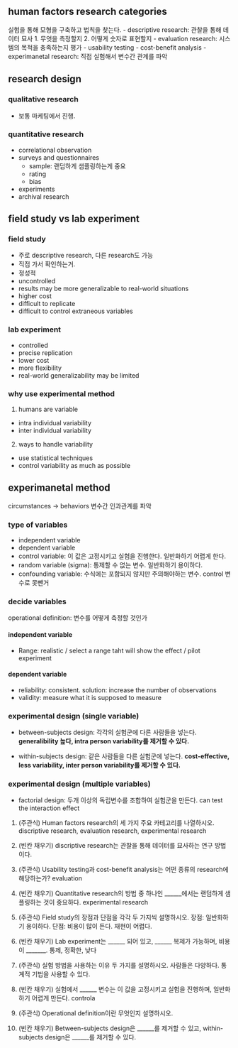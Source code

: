 ## human factors research categories
실험을 통해 모형을 구축하고 법칙을 찾는다.
- descriptive research: 관찰을 통해 데이터 묘사
  1. 무엇을 측정할지
  2. 어떻게 숫자로 표현할지
- evaluation research: 시스템의 목적을 충족하는지 평가
  - usability testing
  - cost-benefit analysis
- experimanetal research: 직접 실험해서 변수간 관계를 파악

## research design
### qualitative research
- 보통 마케팅에서 진행.

### quantitative research
- correlational observation
- surveys and questionnaires
  - sample: 랜덤하게 샘플링하는게 중요
  - rating
  - bias
- experiments
- archival research

## field study vs lab experiment
### field study
- 주로 descriptive research, 다른 research도 가능
- 직접 가서 확인하는거.
- 정성적
- uncontrolled
- results may be more generalizable to real-world situations
- higher cost
- difficult to replicate
- difficult to control extraneous variables

### lab experiment
- controlled
- precise replication
- lower cost
- more flexibility
- real-world generalizability may be limited

### why use experimental method
1. humans are variable
  - intra individual variability
  - inter individual variability
2. ways to handle variability
  - use statistical techniques
  - control variability as much as possible

## experimanetal method
circumstances -> behaviors
변수간 인과관계를 파악

### type of variables
- independent variable
- dependent variable
- control variable: 이 값은 고정시키고 실험을 진행한다. 일반화하기 어렵게 한다.
- random variable (sigma): 통제할 수 없는 변수. 일반화하기 용이하다.
- confounding variable: 수식에는 포함되지 않지만 주의해야하는 변수. control 변수로 못뺀거

### decide variables
operational definition: 변수를 어떻게 측정할 것인가


#### independent variable
- Range: realistic / select a range taht will show the effect / pilot experiment

#### dependent variable
- reliability: consistent. solution: increase the number of observations
- validity: measure what it is supposed to measure

### **experimental design** (single variable)
- between-subjects design: 각각의 실험군에 다른 사람들을 넣는다.
  **generalibility 높다, intra person variability를 제거할 수 있다.**

- within-subjects design: 같은 사람들을 다른 실험군에 넣는다.
  **cost-effective, less variability, inter person variability를 제거할 수 있다.**

### **experimental design** (multiple variables)
- factorial design: 두개 이상의 독립변수를 조합하여 실험군을 만든다.
  can test the interaction effect


1. (주관식) Human factors research의 세 가지 주요 카테고리를 나열하시오.
discriptive research, evaluation research, experimental research

2. (빈칸 채우기) discriptive research는 관찰을 통해 데이터를 묘사하는 연구 방법이다.

3. (주관식) Usability testing과 cost-benefit analysis는 어떤 종류의 research에 해당하는가?
evaluation

4. (빈칸 채우기) Quantitative research의 방법 중 하나인 ______에서는 랜덤하게 샘플링하는 것이 중요하다.
experimental research

5. (주관식) Field study의 장점과 단점을 각각 두 가지씩 설명하시오.
장점: 일반화하기 용이하다.
단점: 비용이 많이 든다. 재현이 어렵다.

6. (빈칸 채우기) Lab experiment는 ______ 되어 있고, ______ 복제가 가능하며, 비용이 _______.
통제, 정확한, 낮다

7. (주관식) 실험 방법을 사용하는 이유 두 가지를 설명하시오.
사람들은 다양하다.
통계적 기법을 사용할 수 있다.

8. (빈칸 채우기) 실험에서 ______ 변수는 이 값을 고정시키고 실험을 진행하며, 일반화하기 어렵게 만든다.
controla

9. (주관식) Operational definition이란 무엇인지 설명하시오.

10. (빈칸 채우기) Between-subjects design은 ______를 제거할 수 있고, within-subjects design은 ______를 제거할 수 있다.
